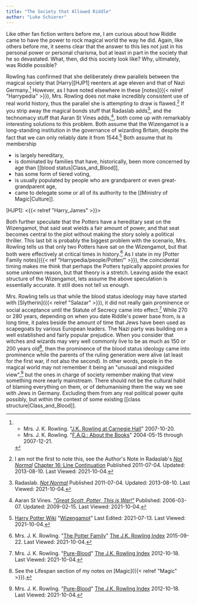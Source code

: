 ```yaml
---
title: "The Society that Allowed Riddle"
author: "Luke Schierer"
---
```


Like other fan fiction writers before me, I am curious about how Riddle came to
have the power to rock magical world the way he did.  Again, like others before
me, it seems clear that the answer to this lies not just in his personal power
or personal charisma, but at least in part in the society that he so devastated.
What, then, did this society look like?  Why, ultimately, was Riddle possible?

Rowling has confirmed that she deliberately drew parallels between the magical
society that [Harry][HJP1] reenters at age eleven and that of Nazi
Germany.[^211004-1] However, as I have noted elsewhere in these
[notes]({{< relref "Harrypedia" >}}), Mrs. Rowling does not make incredibly
consistent use of real world history, thus the parallel she is attempting to
draw is flawed.[^211004-2]  If you strip away the magical bonds stuff that
Radaslab adds[^211004-3], and the technomacy stuff that Aaran St Vines
adds,[^211004-4], both come up with remarkably interesting solutions to this
problem.  Both assume that the Wizengamot is a long-standing institution in the
governance of wizarding Britain, despite the fact that we can only reliably date
it from 1544.[^211004-5]  Both assume that its membership

 * is largely hereditary, 
 * is dominated by families that have, historically, been more concerned
   by age than [[blood status|Class_and_Blood]], 
 * has some form of tiered voting,
 * is usually populated by people who are grandparent or even great-grandparent
   age,
 * came to delegate some or all of its authority to the [[Ministry of
   Magic|Culture]]. 

[HJP1]: <{{< relref "Harry_James" >}}>

Both further speculate that the Potters have a hereditary seat on the
Wizengamot, that said seat wields a fair amount of power, and that seat becomes
central to the plot without making the story solely a political thriller.  This
last bit is probably the biggest problem with the scenario, Mrs. Rowling tells us
that only two Potters have sat on the Wizengamot, but that both were effectively
at critical times in history.[^211004-6]  As I state in my [Potter
Family notes]({{< ref "Harrypedia/people/Potter/" >}}), the coincidental timing
makes me think that perhaps the Potters typically appoint proxies for some
unknown reason, but that theory is a stretch.  Leaving aside the exact
structure of the Wizengamot, lets assume the above speculation is essentially
accurate.  It still does not tell us enough. 

Mrs. Rowling tells us that while the blood status ideology may have started with
[Slytherin]({{< relref "Salazar" >}}), it did not really gain prominence or social
acceptance until the Statute of Secrecy came into effect.[^211004-7]  While 270
or 280 years, depending on when you date Riddle's power base from, is a long
time, it pales beside the amount of time that Jews have been used as scapegoats
by various European leaders.  The Nazi party was building on a well established
and fairly popular prejudice.  When you consider that witches and wizards may
very well commonly live to be as much as 150 or 200 years old[^211004-8], then
the prominence of the blood status ideology came into prominence while the
parents of the ruling generation were alive (at least for the first war, if not
also the second).  In other words, people in the magical world may not remember
it being an "unusual and misguided view",[^211004-9] but the ones in charge of
society remember making that view something more nearly mainstream.  There
should not be the cultural habit of blaming everything on them, or of
dehumanising them the way we see with Jews in Germany.  Excluding them from any
real political power quite possibly, but within the context of some existing
[[class structure|Class_and_Blood]].  

[^211004-9]: Mrs. J. K. Rowling.
    "[Pure-Blood](https://www.rowlingindex.org/work/pmpbl/)"
    [The J.K. Rowling Index](https://www.rowlingindex.org/)
    2012-10-18. Last Viewed: 2021-10-04. 

[^211004-8]: See the Lifespan section of my notes on [Magic]({{< relref "Magic" >}}). 

[^211004-1]: 
    * Mrs. J. K. Rowling.
      "[J.K. Rowling at Carnegie
      Hall](http://www.the-leaky-cauldron.org/2007/10/20/j-k-rowling-at-carnegie-hall-reveals-dumbledore-is-gay-neville-marries-hannah-abbott-and-scores-more/)"
      2007-10-20. 
    * Mrs. J. K. Rowling. 
      "[F.A.Q.: About the Books](https://www.rowlingindex.org/work/faq1web/)"
      2004-05-15 through 2007-12-21. 

[^211004-2]: I am not the first to note this, see the Author's Note in
    Radaslab's _[Not Normal][RNN1]_ [Chapter 16: Line Continuation][RNN1_16]
    Published 2011-07-04. Updated: 2013-08-10. Last Viewed: 2021-10-04. 

[RNN1]: https://www.fanfiction.net/s/7144149

[RNN2]: https://www.fanfiction.net/s/7144149

[RNN1_16]: https://www.fanfiction.net/s/7144149/16/Not-Normal

[^211004-3]: Radaslab.
    _[Not Normal][RNN2]_
    Published 2011-07-04. Updated: 2013-08-10. Last Viewed: 2021-10-04.

[^211004-4]: Aaran St Vines.
    _["Great Scott, Potter, This is
    War!"](https://aaran-st-vines.nsns.fanficauthors.net/Great_Scott_Potter_This_is_War/)_
    Published: 2006-03-07. Updated: 2009-02-15. Last Viewed: 2021-10-04. 

[^211004-5]: [Harry Potter Wiki](https://harrypotter.fandom.com/wiki)
    "[Wizengamot](https://harrypotter.fandom.com/wiki/Wizengamot)"
    Last Edited: 2021-07-13. Last Viewed: 2021-10-04. 

[^211004-6]: Mrs. J. K. Rowling.
    "[The Potter Family](https://www.rowlingindex.org/work/pmpfam/)"
    [The J.K. Rowling Index](https://www.rowlingindex.org/)
    2015-09-22. Last Viewed: 2021-10-04. 

[^211004-7]: Mrs. J. K. Rowling.
    "[Pure-Blood](https://www.rowlingindex.org/work/pmpbl/)"
    [The J.K. Rowling Index](https://www.rowlingindex.org/)
    2012-10-18. Last Viewed: 2021-10-04. 

